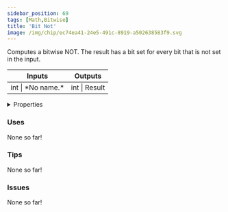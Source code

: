```yaml
---
sidebar_position: 69
tags: [Math,Bitwise]
title: 'Bit Not'
image: /img/chip/ec74ea41-24e5-491c-8919-a502638583f9.svg
---
```


Computes a bitwise NOT. The result has a bit set for every bit that is not set in the input.



<IChip uuid="ec74ea41-24e5-491c-8919-a502638583f9"/>

<table><thead><tr><th>Inputs</th><th>Outputs</th></tr></thead><tbody><tr><td>int | *No name.*</td><td>int | Result</td></tr></tbody></table>

<details>
  <summary>Properties</summary>
  <div>
    <div>
    <table>
      <tbody>
        <tr>
          <td>Is beta required?</td>
          <td>No</td>
        </tr>
        <tr>
          <td>Is chip a trolling risk?</td>
          <td>No</td>
        </tr>
        <tr>
          <td>Is chip a role assignment risk?</td>
          <td>No</td>
        </tr>
        <tr>
          <td>Chip UUID</td>
          <td>ec74ea41-24e5-491c-8919-a502638583f9</td>
        </tr>
        <tr>
          <td>Room availability</td>
          <td>Available everywhere</td>
        </tr>
      </tbody>
    </table>
    </div>
  </div>
</details>

### Uses

None so far!

### Tips

None so far!

### Issues

None so far!